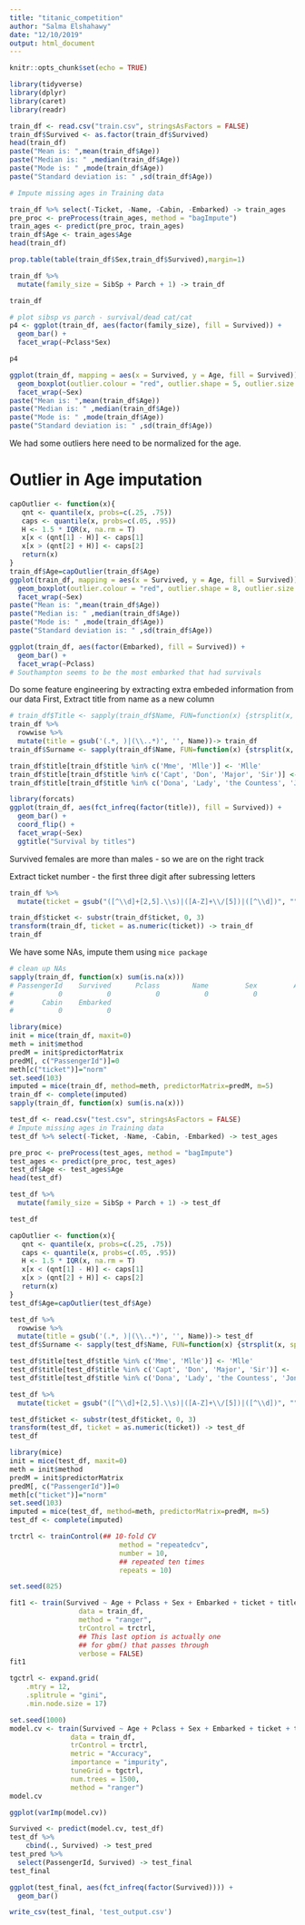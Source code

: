 ```yaml
---
title: "titanic_competition"
author: "Salma Elshahawy"
date: "12/10/2019"
output: html_document
---
```


```r
knitr::opts_chunk$set(echo = TRUE)
```

```r
library(tidyverse)
library(dplyr)
library(caret)
library(readr)
```

```r
train_df <- read.csv("train.csv", stringsAsFactors = FALSE)
train_df$Survived <- as.factor(train_df$Survived)
head(train_df)
paste("Mean is: ",mean(train_df$Age))
paste("Median is: " ,median(train_df$Age))
paste("Mode is: " ,mode(train_df$Age))
paste("Standard deviation is: " ,sd(train_df$Age))
```

```r
# Impute missing ages in Training data

train_df %>% select(-Ticket, -Name, -Cabin, -Embarked) -> train_ages
pre_proc <- preProcess(train_ages, method = "bagImpute")
train_ages <- predict(pre_proc, train_ages)
train_df$Age <- train_ages$Age
head(train_df)
```
```r
prop.table(table(train_df$Sex,train_df$Survived),margin=1)
```


```r
train_df %>%
  mutate(family_size = SibSp + Parch + 1) -> train_df

train_df
```

```r
# plot sibsp vs parch - survival/dead cat/cat
p4 <- ggplot(train_df, aes(factor(family_size), fill = Survived)) + 
  geom_bar() +
  facet_wrap(~Pclass*Sex)

p4
```

```r
ggplot(train_df, mapping = aes(x = Survived, y = Age, fill = Survived)) + 
  geom_boxplot(outlier.colour = "red", outlier.shape = 5, outlier.size = 4) + 
  facet_wrap(~Sex)
paste("Mean is: ",mean(train_df$Age))
paste("Median is: " ,median(train_df$Age))
paste("Mode is: " ,mode(train_df$Age))
paste("Standard deviation is: " ,sd(train_df$Age))
```

We had some outliers here need to be normalized for the age. 

# Outlier in Age imputation 

```r
capOutlier <- function(x){
   qnt <- quantile(x, probs=c(.25, .75))
   caps <- quantile(x, probs=c(.05, .95))
   H <- 1.5 * IQR(x, na.rm = T)
   x[x < (qnt[1] - H)] <- caps[1]
   x[x > (qnt[2] + H)] <- caps[2]
   return(x)
}
train_df$Age=capOutlier(train_df$Age)
ggplot(train_df, mapping = aes(x = Survived, y = Age, fill = Survived)) + 
  geom_boxplot(outlier.colour = "red", outlier.shape = 8, outlier.size = 4) + 
  facet_wrap(~Sex)
paste("Mean is: ",mean(train_df$Age))
paste("Median is: " ,median(train_df$Age))
paste("Mode is: " ,mode(train_df$Age))
paste("Standard deviation is: " ,sd(train_df$Age))
```


```r
ggplot(train_df, aes(factor(Embarked), fill = Survived)) + 
  geom_bar() + 
  facet_wrap(~Pclass)
# Southampton seems to be the most embarked that had survivals
```


Do some feature engineering by extracting extra embeded information from our data
First, Extract title from name as a new column

```r
# train_df$Title <- sapply(train_df$Name, FUN=function(x) {strsplit(x, split='[,.]')[[1]][2]})
train_df %>%
  rowwise %>%
  mutate(title = gsub('(.*, )|(\\..*)', '', Name))-> train_df
train_df$Surname <- sapply(train_df$Name, FUN=function(x) {strsplit(x, split='[,.]')[[1]][1]})

train_df$title[train_df$title %in% c('Mme', 'Mlle')] <- 'Mlle'
train_df$title[train_df$title %in% c('Capt', 'Don', 'Major', 'Sir')] <- 'Sir'
train_df$title[train_df$title %in% c('Dona', 'Lady', 'the Countess', 'Jonkheer')] <- 'Lady'
```

```r
library(forcats)
ggplot(train_df, aes(fct_infreq(factor(title)), fill = Survived)) +
  geom_bar() +
  coord_flip() +
  facet_wrap(~Sex)
  ggtitle("Survival by titles")
```


Survived females are more than males - so we are on the right track

Extract ticket number - the first three digit after subressing letters

```r
train_df %>%
  mutate(ticket = gsub("([^\\d]+[2,5].\\s)|([A-Z]+\\/[5])|([^\\d])", "", Ticket, perl = TRUE))  -> train_df

train_df$ticket <- substr(train_df$ticket, 0, 3)
transform(train_df, ticket = as.numeric(ticket)) -> train_df
train_df
```

We have some NAs, impute them using `mice package`

```r
# clean up NAs
sapply(train_df, function(x) sum(is.na(x)))
# PassengerId    Survived      Pclass        Name         Sex         Age       SibSp       Parch      Ticket        Fare 
#           0           0           0           0           0           0           0           0           0           0 
#       Cabin    Embarked 
#           0           0 
```

```r
library(mice)
init = mice(train_df, maxit=0) 
meth = init$method
predM = init$predictorMatrix
predM[, c("PassengerId")]=0
meth[c("ticket")]="norm" 
set.seed(103)
imputed = mice(train_df, method=meth, predictorMatrix=predM, m=5)
train_df <- complete(imputed)
sapply(train_df, function(x) sum(is.na(x)))
```

```r
test_df <- read.csv("test.csv", stringsAsFactors = FALSE)
# Impute missing ages in Training data
test_df %>% select(-Ticket, -Name, -Cabin, -Embarked) -> test_ages

pre_proc <- preProcess(test_ages, method = "bagImpute")
test_ages <- predict(pre_proc, test_ages)
test_df$Age <- test_ages$Age
head(test_df)
```

```r
test_df %>%
  mutate(family_size = SibSp + Parch + 1) -> test_df

test_df
```

```r
capOutlier <- function(x){
   qnt <- quantile(x, probs=c(.25, .75))
   caps <- quantile(x, probs=c(.05, .95))
   H <- 1.5 * IQR(x, na.rm = T)
   x[x < (qnt[1] - H)] <- caps[1]
   x[x > (qnt[2] + H)] <- caps[2]
   return(x)
}
test_df$Age=capOutlier(test_df$Age)
```

```r
test_df %>%
  rowwise %>%
  mutate(title = gsub('(.*, )|(\\..*)', '', Name))-> test_df
test_df$Surname <- sapply(test_df$Name, FUN=function(x) {strsplit(x, split='[,.]')[[1]][1]})

test_df$title[test_df$title %in% c('Mme', 'Mlle')] <- 'Mlle'
test_df$title[test_df$title %in% c('Capt', 'Don', 'Major', 'Sir')] <- 'Sir'
test_df$title[test_df$title %in% c('Dona', 'Lady', 'the Countess', 'Jonkheer')] <- 'Lady'
```

```r
test_df %>%
  mutate(ticket = gsub("([^\\d]+[2,5].\\s)|([A-Z]+\\/[5])|([^\\d])", "", Ticket, perl = TRUE))  -> test_df

test_df$ticket <- substr(test_df$ticket, 0, 3)
transform(test_df, ticket = as.numeric(ticket)) -> test_df
test_df
```

```r
library(mice)
init = mice(test_df, maxit=0) 
meth = init$method
predM = init$predictorMatrix
predM[, c("PassengerId")]=0
meth[c("ticket")]="norm" 
set.seed(103)
imputed = mice(test_df, method=meth, predictorMatrix=predM, m=5)
test_df <- complete(imputed)
```



```r
trctrl <- trainControl(## 10-fold CV
                           method = "repeatedcv",
                           number = 10,
                           ## repeated ten times
                           repeats = 10)
```

```r
set.seed(825)

fit1 <- train(Survived ~ Age + Pclass + Sex + Embarked + ticket + title + family_size + Fare + Cabin,
                 data = train_df,
                 method = "ranger",
                 trControl = trctrl,
                 ## This last option is actually one
                 ## for gbm() that passes through
                 verbose = FALSE)
fit1
```


```r
tgctrl <- expand.grid(
    .mtry = 12,
    .splitrule = "gini",
    .min.node.size = 17)

set.seed(1000)
model.cv <- train(Survived ~ Age + Pclass + Sex + Embarked + ticket + title + family_size + Fare,
               data = train_df,
               trControl = trctrl,
               metric = "Accuracy",
               importance = "impurity",
               tuneGrid = tgctrl,
               num.trees = 1500,
               method = "ranger")
model.cv
```


```r
ggplot(varImp(model.cv))
```

```r
Survived <- predict(model.cv, test_df)
test_df %>%
    cbind(., Survived) -> test_pred
test_pred %>%
  select(PassengerId, Survived) -> test_final
test_final
```

```r
ggplot(test_final, aes(fct_infreq(factor(Survived)))) +
  geom_bar()
```

```r
write_csv(test_final, 'test_output.csv')
```

